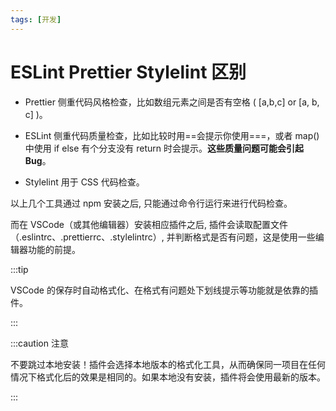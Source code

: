 ```yaml
---
tags: [开发]
---
```


# ESLint Prettier Stylelint 区别

- Prettier 侧重代码风格检查，比如数组元素之间是否有空格 ( [a,b,c] or [a, b, c] )。

- ESLint 侧重代码质量检查，比如比较时用==会提示你使用===，或者 map() 中使用 if else 有个分支没有 return 时会提示。**这些质量问题可能会引起 Bug**。

- Stylelint 用于 CSS 代码检查。

<!--truncate-->

以上几个工具通过 npm 安装之后, 只能通过命令行运行来进行代码检查。

而在 VSCode（或其他编辑器）安装相应插件之后, 插件会读取配置文件（.eslintrc、.prettierrc、.stylelintrc）, 并判断格式是否有问题，这是使用一些编辑器功能的前提。

:::tip

VSCode 的保存时自动格式化、在格式有问题处下划线提示等功能就是依靠的插件。

:::

:::caution 注意

不要跳过本地安装！插件会选择本地版本的格式化工具，从而确保同一项目在任何情况下格式化后的效果是相同的。如果本地没有安装，插件将会使用最新的版本。

:::
